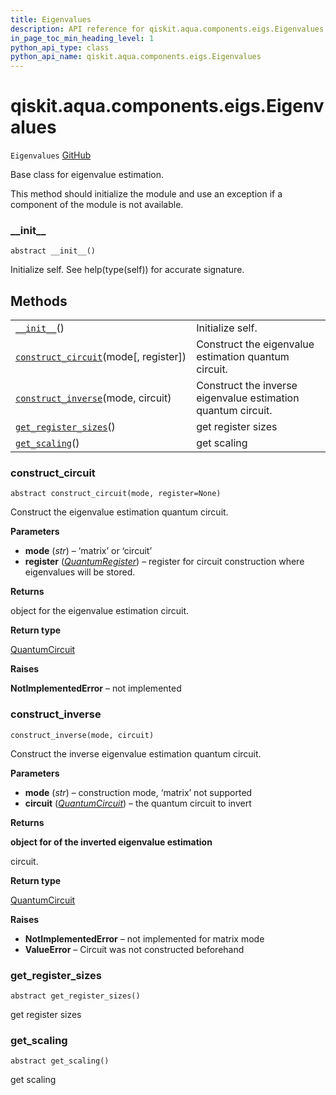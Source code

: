 ```yaml
---
title: Eigenvalues
description: API reference for qiskit.aqua.components.eigs.Eigenvalues
in_page_toc_min_heading_level: 1
python_api_type: class
python_api_name: qiskit.aqua.components.eigs.Eigenvalues
---
```


<span id="qiskit-aqua-components-eigs-eigenvalues" />

# qiskit.aqua.components.eigs.Eigenvalues

<span id="qiskit.aqua.components.eigs.Eigenvalues" />

`Eigenvalues` [GitHub](https://github.com/qiskit-community/qiskit-aqua/tree/stable/0.8/qiskit/aqua/components/eigs/eigs.py "view source code")

Base class for eigenvalue estimation.

This method should initialize the module and use an exception if a component of the module is not available.

### \_\_init\_\_

<span id="qiskit.aqua.components.eigs.Eigenvalues.__init__" />

`abstract __init__()`

Initialize self. See help(type(self)) for accurate signature.

## Methods

|                                                                                                                                                                  |                                                              |
| ---------------------------------------------------------------------------------------------------------------------------------------------------------------- | ------------------------------------------------------------ |
| [`__init__`](#qiskit.aqua.components.eigs.Eigenvalues.__init__ "qiskit.aqua.components.eigs.Eigenvalues.__init__")()                                             | Initialize self.                                             |
| [`construct_circuit`](#qiskit.aqua.components.eigs.Eigenvalues.construct_circuit "qiskit.aqua.components.eigs.Eigenvalues.construct_circuit")(mode\[, register]) | Construct the eigenvalue estimation quantum circuit.         |
| [`construct_inverse`](#qiskit.aqua.components.eigs.Eigenvalues.construct_inverse "qiskit.aqua.components.eigs.Eigenvalues.construct_inverse")(mode, circuit)     | Construct the inverse eigenvalue estimation quantum circuit. |
| [`get_register_sizes`](#qiskit.aqua.components.eigs.Eigenvalues.get_register_sizes "qiskit.aqua.components.eigs.Eigenvalues.get_register_sizes")()               | get register sizes                                           |
| [`get_scaling`](#qiskit.aqua.components.eigs.Eigenvalues.get_scaling "qiskit.aqua.components.eigs.Eigenvalues.get_scaling")()                                    | get scaling                                                  |

### construct\_circuit

<span id="qiskit.aqua.components.eigs.Eigenvalues.construct_circuit" />

`abstract construct_circuit(mode, register=None)`

Construct the eigenvalue estimation quantum circuit.

**Parameters**

*   **mode** (*str*) – ‘matrix’ or ‘circuit’
*   **register** ([*QuantumRegister*](qiskit.circuit.QuantumRegister "qiskit.circuit.QuantumRegister")) – register for circuit construction where eigenvalues will be stored.

**Returns**

object for the eigenvalue estimation circuit.

**Return type**

[QuantumCircuit](qiskit.circuit.QuantumCircuit "qiskit.circuit.QuantumCircuit")

**Raises**

**NotImplementedError** – not implemented

### construct\_inverse

<span id="qiskit.aqua.components.eigs.Eigenvalues.construct_inverse" />

`construct_inverse(mode, circuit)`

Construct the inverse eigenvalue estimation quantum circuit.

**Parameters**

*   **mode** (*str*) – construction mode, ‘matrix’ not supported
*   **circuit** ([*QuantumCircuit*](qiskit.circuit.QuantumCircuit "qiskit.circuit.QuantumCircuit")) – the quantum circuit to invert

**Returns**

**object for of the inverted eigenvalue estimation**

circuit.

**Return type**

[QuantumCircuit](qiskit.circuit.QuantumCircuit "qiskit.circuit.QuantumCircuit")

**Raises**

*   **NotImplementedError** – not implemented for matrix mode
*   **ValueError** – Circuit was not constructed beforehand

### get\_register\_sizes

<span id="qiskit.aqua.components.eigs.Eigenvalues.get_register_sizes" />

`abstract get_register_sizes()`

get register sizes

### get\_scaling

<span id="qiskit.aqua.components.eigs.Eigenvalues.get_scaling" />

`abstract get_scaling()`

get scaling

